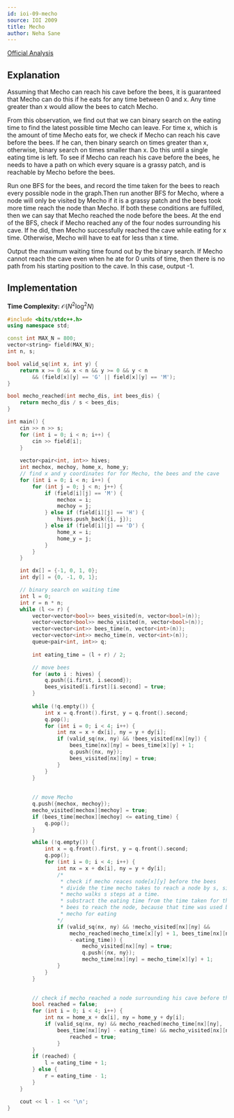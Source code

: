 ```yaml
---
id: ioi-09-mecho
source: IOI 2009
title: Mecho
author: Neha Sane
---
```

[Official Analysis](https://ioinformatics.org/files/ioi2009solutions.pdf#page=51)

## Explanation

Assuming that Mecho can reach his cave before the bees, it is guaranteed that Mecho 
can do this if he eats for any time between 0 and x. Any time greater than x would 
allow the bees to catch Mecho.

From this observation, we find out that we can binary search on the eating time to
find the latest possible time Mecho can leave. For time x, which is the amount of
time Mecho eats for, we check if Mecho can reach his cave before the bees. If he
can, then binary search on times greater than x, otherwise, binary search on times
smaller than x. Do this until a single eating time is left. To see if Mecho can 
reach his cave before the bees, he needs to have a path on which every square is a
grassy patch, and is reachable by Mecho before the bees. 

Run one BFS for the bees, and record the time taken for the bees to reach every 
possible node in the graph.Then run another BFS for Mecho, where a node will only
be visited by Mecho if it is a grassy patch and the bees took more time reach the
node than Mecho. If both these conditions are fulfilled, then we can say that Mecho
reached the node before the bees. At the end of the BFS, check if Mecho reached any
of the four nodes surrounding his cave. If he did, then Mecho successfully reached 
the cave while eating for x time. Otherwise, Mecho will have to eat for less than x 
time.

Output the maximum waiting time found out by the binary search. If Mecho cannot reach
the cave even when he ate for 0 units of time, then there is no path from his 
starting position to the cave. In this case, output -1.

## Implementation

**Time Complexity:** $\mathcal{O}(N^2\log^2N)$

<LanguageSection>
<CPPSection>

```cpp
#include <bits/stdc++.h>
using namespace std;

const int MAX_N = 800;
vector<string> field(MAX_N);
int n, s;

bool valid_sq(int x, int y) {
	return x >= 0 && x < n && y >= 0 && y < n
		&& (field[x][y] == 'G' || field[x][y] == 'M');
}

bool mecho_reached(int mecho_dis, int bees_dis) {
	return mecho_dis / s < bees_dis;
}

int main() {
	cin >> n >> s;
	for (int i = 0; i < n; i++) {
		cin >> field[i];
	}
	
	vector<pair<int, int>> hives;
	int mechox, mechoy, home_x, home_y;
	// find x and y coordinates for for Mecho, the bees and the cave
	for (int i = 0; i < n; i++) {
		for (int j = 0; j < n; j++) {
			if (field[i][j] == 'M') {
				mechox = i;
				mechoy = j;
			} else if (field[i][j] == 'H') {
				hives.push_back({i, j});
			} else if (field[i][j] == 'D') {
				home_x = i;
				home_y = j;
			}
		}
	}

	int dx[] = {-1, 0, 1, 0};
	int dy[] = {0, -1, 0, 1};

	// binary search on waiting time
	int l = 0;
	int r = n * n;
	while (l <= r) {
		vector<vector<bool>> bees_visited(n, vector<bool>(n));
		vector<vector<bool>> mecho_visited(n, vector<bool>(n));
		vector<vector<int>> bees_time(n, vector<int>(n));
		vector<vector<int>> mecho_time(n, vector<int>(n));
		queue<pair<int, int>> q;
		
		int eating_time = (l + r) / 2;

		// move bees
		for (auto i : hives) {
			q.push({i.first, i.second});
			bees_visited[i.first][i.second] = true;
		}
		
		while (!q.empty()) {
			int x = q.front().first, y = q.front().second;
			q.pop();
			for (int i = 0; i < 4; i++) {
				int nx = x + dx[i], ny = y + dy[i];
				if (valid_sq(nx, ny) && !bees_visited[nx][ny]) {
					bees_time[nx][ny] = bees_time[x][y] + 1;    
					q.push({nx, ny});
					bees_visited[nx][ny] = true;
				}
			}
		}
		
		
		// move Mecho
		q.push({mechox, mechoy});
		mecho_visited[mechox][mechoy] = true;
		if (bees_time[mechox][mechoy] <= eating_time) {
			q.pop();
		}

		while (!q.empty()) {
			int x = q.front().first, y = q.front().second;
			q.pop();
			for (int i = 0; i < 4; i++) {
				int nx = x + dx[i], ny = y + dy[i];
				/* 
				 * check if mecho reaces node[x][y] before the bees
				 * divide the time mecho takes to reach a node by s, since 
				 * mecho walks s steps at a time.
				 * substract the eating time from the time taken for the 
				 * bees to reach the node, because that time was used by 
				 * mecho for eating
				*/
				if (valid_sq(nx, ny) && !mecho_visited[nx][ny] && 
					mecho_reached(mecho_time[x][y] + 1, bees_time[nx][ny]
					- eating_time)) {
						mecho_visited[nx][ny] = true;
						q.push({nx, ny});
						mecho_time[nx][ny] = mecho_time[x][y] + 1;
				}
			}
		}
		

		// check if mecho reached a node surrounding his cave before the bees
		bool reached = false;
		for (int i = 0; i < 4; i++) {
			int nx = home_x + dx[i], ny = home_y + dy[i];
			if (valid_sq(nx, ny) && mecho_reached(mecho_time[nx][ny], 
				bees_time[nx][ny] - eating_time) && mecho_visited[nx][ny]) {
					reached = true;
				}
		}
		if (reached) {
			l = eating_time + 1;
		} else {
			r = eating_time - 1;
		}
	}

	cout << l - 1 << '\n';
}
```

</CPPSection>

</LanguageSection>
